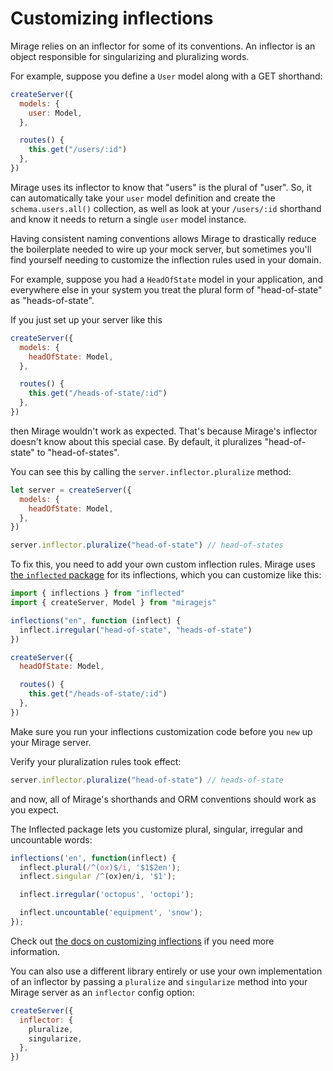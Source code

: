 # Customizing inflections

Mirage relies on an inflector for some of its conventions. An inflector is an object responsible for singularizing and pluralizing words.

For example, suppose you define a `User` model along with a GET shorthand:

```js
createServer({
  models: {
    user: Model,
  },

  routes() {
    this.get("/users/:id")
  },
})
```

Mirage uses its inflector to know that "users" is the plural of "user". So, it can automatically take your `user` model definition and create the `schema.users.all()` collection, as well as look at your `/users/:id` shorthand and know it needs to return a single `user` model instance.

Having consistent naming conventions allows Mirage to drastically reduce the boilerplate needed to wire up your mock server, but sometimes you'll find yourself needing to customize the inflection rules used in your domain.

For example, suppose you had a `HeadOfState` model in your application, and everywhere else in your system you treat the plural form of "head-of-state" as "heads-of-state".

If you just set up your server like this

```js
createServer({
  models: {
    headOfState: Model,
  },

  routes() {
    this.get("/heads-of-state/:id")
  },
})
```

then Mirage wouldn't work as expected. That's because Mirage's inflector doesn't know about this special case. By default, it pluralizes "head-of-state" to "head-of-states".

You can see this by calling the `server.inflector.pluralize` method:

```js
let server = createServer({
  models: {
    headOfState: Model,
  },
})

server.inflector.pluralize("head-of-state") // head-of-states
```

To fix this, you need to add your own custom inflection rules. Mirage uses [the `inflected` package](https://github.com/martinandert/inflected) for its inflections, which you can customize like this:

```js
import { inflections } from "inflected"
import { createServer, Model } from "miragejs"

inflections("en", function (inflect) {
  inflect.irregular("head-of-state", "heads-of-state")
})

createServer({
  headOfState: Model,

  routes() {
    this.get("/heads-of-state/:id")
  },
})
```

Make sure you run your inflections customization code before you `new` up your Mirage server.

Verify your pluralization rules took effect:

```js
server.inflector.pluralize("head-of-state") // heads-of-state
```

and now, all of Mirage's shorthands and ORM conventions should work as you expect.

The Inflected package lets you customize plural, singular, irregular and uncountable words:

```js
inflections('en', function(inflect) {
  inflect.plural(/^(ox)$/i, '$1$2en');
  inflect.singular /^(ox)en/i, '$1');

  inflect.irregular('octopus', 'octopi');

  inflect.uncountable('equipment', 'snow');
});
```

Check out [the docs on customizing inflections](https://github.com/martinandert/inflected#inflectorinflections) if you need more information.

You can also use a different library entirely or use your own implementation of an inflector by passing a `pluralize` and `singularize` method into your Mirage server as an `inflector` config option:

```js
createServer({
  inflector: {
    pluralize,
    singularize,
  },
})
```
